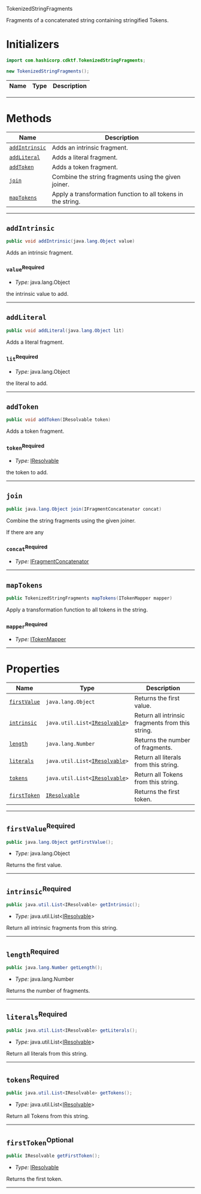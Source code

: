  TokenizedStringFragments <a name="TokenizedStringFragments" id="cdktf.TokenizedStringFragments"></a>

Fragments of a concatenated string containing stringified Tokens.

# Initializers <a name="Initializers" id="cdktf.TokenizedStringFragments.Initializer"></a>

```java
import com.hashicorp.cdktf.TokenizedStringFragments;

new TokenizedStringFragments();
```

| **Name** | **Type** | **Description** |
| --- | --- | --- |

---

# Methods <a name="Methods" id="Methods"></a>

| **Name** | **Description** |
| --- | --- |
| <code><a href="#cdktf.TokenizedStringFragments.addIntrinsic">addIntrinsic</a></code> | Adds an intrinsic fragment. |
| <code><a href="#cdktf.TokenizedStringFragments.addLiteral">addLiteral</a></code> | Adds a literal fragment. |
| <code><a href="#cdktf.TokenizedStringFragments.addToken">addToken</a></code> | Adds a token fragment. |
| <code><a href="#cdktf.TokenizedStringFragments.join">join</a></code> | Combine the string fragments using the given joiner. |
| <code><a href="#cdktf.TokenizedStringFragments.mapTokens">mapTokens</a></code> | Apply a transformation function to all tokens in the string. |

---

## `addIntrinsic` <a name="addIntrinsic" id="cdktf.TokenizedStringFragments.addIntrinsic"></a>

```java
public void addIntrinsic(java.lang.Object value)
```

Adds an intrinsic fragment.

### `value`<sup>Required</sup> <a name="value" id="cdktf.TokenizedStringFragments.addIntrinsic.parameter.value"></a>

- *Type:* java.lang.Object

the intrinsic value to add.

---

## `addLiteral` <a name="addLiteral" id="cdktf.TokenizedStringFragments.addLiteral"></a>

```java
public void addLiteral(java.lang.Object lit)
```

Adds a literal fragment.

### `lit`<sup>Required</sup> <a name="lit" id="cdktf.TokenizedStringFragments.addLiteral.parameter.lit"></a>

- *Type:* java.lang.Object

the literal to add.

---

## `addToken` <a name="addToken" id="cdktf.TokenizedStringFragments.addToken"></a>

```java
public void addToken(IResolvable token)
```

Adds a token fragment.

### `token`<sup>Required</sup> <a name="token" id="cdktf.TokenizedStringFragments.addToken.parameter.token"></a>

- *Type:* <a href="#cdktf.IResolvable">IResolvable</a>

the token to add.

---

## `join` <a name="join" id="cdktf.TokenizedStringFragments.join"></a>

```java
public java.lang.Object join(IFragmentConcatenator concat)
```

Combine the string fragments using the given joiner.

If there are any

### `concat`<sup>Required</sup> <a name="concat" id="cdktf.TokenizedStringFragments.join.parameter.concat"></a>

- *Type:* <a href="#cdktf.IFragmentConcatenator">IFragmentConcatenator</a>

---

## `mapTokens` <a name="mapTokens" id="cdktf.TokenizedStringFragments.mapTokens"></a>

```java
public TokenizedStringFragments mapTokens(ITokenMapper mapper)
```

Apply a transformation function to all tokens in the string.

### `mapper`<sup>Required</sup> <a name="mapper" id="cdktf.TokenizedStringFragments.mapTokens.parameter.mapper"></a>

- *Type:* <a href="#cdktf.ITokenMapper">ITokenMapper</a>

---


# Properties <a name="Properties" id="Properties"></a>

| **Name** | **Type** | **Description** |
| --- | --- | --- |
| <code><a href="#cdktf.TokenizedStringFragments.property.firstValue">firstValue</a></code> | <code>java.lang.Object</code> | Returns the first value. |
| <code><a href="#cdktf.TokenizedStringFragments.property.intrinsic">intrinsic</a></code> | <code>java.util.List<<a href="#cdktf.IResolvable">IResolvable</a>></code> | Return all intrinsic fragments from this string. |
| <code><a href="#cdktf.TokenizedStringFragments.property.length">length</a></code> | <code>java.lang.Number</code> | Returns the number of fragments. |
| <code><a href="#cdktf.TokenizedStringFragments.property.literals">literals</a></code> | <code>java.util.List<<a href="#cdktf.IResolvable">IResolvable</a>></code> | Return all literals from this string. |
| <code><a href="#cdktf.TokenizedStringFragments.property.tokens">tokens</a></code> | <code>java.util.List<<a href="#cdktf.IResolvable">IResolvable</a>></code> | Return all Tokens from this string. |
| <code><a href="#cdktf.TokenizedStringFragments.property.firstToken">firstToken</a></code> | <code><a href="#cdktf.IResolvable">IResolvable</a></code> | Returns the first token. |

---

## `firstValue`<sup>Required</sup> <a name="firstValue" id="cdktf.TokenizedStringFragments.property.firstValue"></a>

```java
public java.lang.Object getFirstValue();
```

- *Type:* java.lang.Object

Returns the first value.

---

## `intrinsic`<sup>Required</sup> <a name="intrinsic" id="cdktf.TokenizedStringFragments.property.intrinsic"></a>

```java
public java.util.List<IResolvable> getIntrinsic();
```

- *Type:* java.util.List<<a href="#cdktf.IResolvable">IResolvable</a>>

Return all intrinsic fragments from this string.

---

## `length`<sup>Required</sup> <a name="length" id="cdktf.TokenizedStringFragments.property.length"></a>

```java
public java.lang.Number getLength();
```

- *Type:* java.lang.Number

Returns the number of fragments.

---

## `literals`<sup>Required</sup> <a name="literals" id="cdktf.TokenizedStringFragments.property.literals"></a>

```java
public java.util.List<IResolvable> getLiterals();
```

- *Type:* java.util.List<<a href="#cdktf.IResolvable">IResolvable</a>>

Return all literals from this string.

---

## `tokens`<sup>Required</sup> <a name="tokens" id="cdktf.TokenizedStringFragments.property.tokens"></a>

```java
public java.util.List<IResolvable> getTokens();
```

- *Type:* java.util.List<<a href="#cdktf.IResolvable">IResolvable</a>>

Return all Tokens from this string.

---

## `firstToken`<sup>Optional</sup> <a name="firstToken" id="cdktf.TokenizedStringFragments.property.firstToken"></a>

```java
public IResolvable getFirstToken();
```

- *Type:* <a href="#cdktf.IResolvable">IResolvable</a>

Returns the first token.

---

